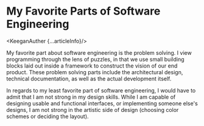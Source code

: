 
# My Favorite Parts of Software Engineering

<KeeganAuther {...articleInfo}/>

My favorite part about software engineering is the problem solving. I view programming through the
lens of puzzles, in that we use small building blocks laid out inside a framework to construct the
vision of our end product. These problem solving parts include the architectural design,
technical documentation, as well as the actual development itself. 

In regards to my least favorite part of software engineering, I would have to admit that I am not 
strong in my design skills. While I am capable of designing usable and functional interfaces, or 
implementing someone else's designs, I am not strong in the artistic side of design (choosing color 
schemes or deciding the layout).